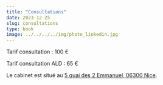 ```yaml
---
title: "Consultations"
date: 2023-12-25
slug: consultations
type: book
image: ../../../../img/photo_linkedin.jpg
---
```


Tarif consultation : 100 €

Tarif consultation ALD : 65 €

Le cabinet est situé au [5 quai des 2 Emmanuel, 06300 Nice](https://www.google.com/maps/place//data=!4m2!3m1!1s0x12cddab8af34eef5:0xc661cf3ccb078d18?sa=X&ved=2ahUKEwib7uubsaqDAxVVVaQEHXB4Ce8Q4kB6BAgOEA).
